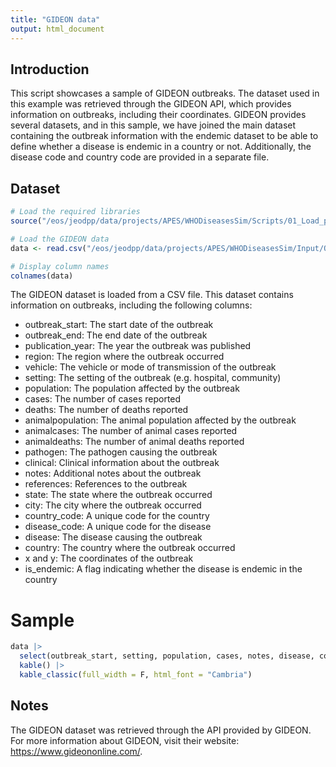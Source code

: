 ```yaml
---
title: "GIDEON data"
output: html_document
---
```


## Introduction

This script showcases a sample of GIDEON outbreaks. The dataset used in this example was retrieved through the GIDEON API, which provides information on outbreaks, including their coordinates. GIDEON provides several datasets, and in this sample, we have joined the main dataset containing the outbreak information with the endemic dataset to be able to define whether a disease is endemic in a country or not. Additionally, the disease code and country code are provided in a separate file.

## Dataset

```r
# Load the required libraries
source("/eos/jeodpp/data/projects/APES/WHODiseasesSim/Scripts/01_Load_packages.R")

# Load the GIDEON data
data <- read.csv("/eos/jeodpp/data/projects/APES/WHODiseasesSim/Input/Outbreaks/GIDEONSample.csv")

# Display column names
colnames(data)

```

The GIDEON dataset is loaded from a CSV file. This dataset contains information on outbreaks, including the following columns:

-   outbreak_start: The start date of the outbreak
-   outbreak_end: The end date of the outbreak
-   publication_year: The year the outbreak was published
-   region: The region where the outbreak occurred
-   vehicle: The vehicle or mode of transmission of the outbreak
-   setting: The setting of the outbreak (e.g. hospital, community)
-   population: The population affected by the outbreak
-   cases: The number of cases reported
-   deaths: The number of deaths reported
-   animalpopulation: The animal population affected by the outbreak
-   animalcases: The number of animal cases reported
-   animaldeaths: The number of animal deaths reported
-   pathogen: The pathogen causing the outbreak
-   clinical: Clinical information about the outbreak
-   notes: Additional notes about the outbreak
-   references: References to the outbreak
-   state: The state where the outbreak occurred
-   city: The city where the outbreak occurred
-   country_code: A unique code for the country
-   disease_code: A unique code for the disease
-   disease: The disease causing the outbreak
-   country: The country where the outbreak occurred
-   x and y: The coordinates of the outbreak
-   is_endemic: A flag indicating whether the disease is endemic in the country

# Sample

```r
data |> 
  select(outbreak_start, setting, population, cases, notes, disease, country, country_code, is_endemic) |> 
  kable() |> 
  kable_classic(full_width = F, html_font = "Cambria")

```

## Notes

The GIDEON dataset was retrieved through the API provided by GIDEON. For more information about GIDEON, visit their website: <https://www.gideononline.com/>.

